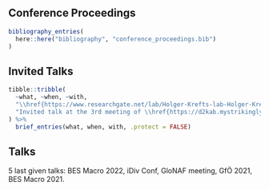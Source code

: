 ## Conference Proceedings

```r
bibliography_entries(
  here::here("bibliography", "conference_proceedings.bib")
)
```


## Invited Talks

```r
tibble::tribble(
  ~what, ~when, ~with,
  "\\href{https://www.researchgate.net/lab/Holger-Krefts-lab-Holger-Kreft}{Holger Kreft's regular lab seminar} on 'Navigating the landscape of taxonomic harmonization'", "December 2021", "University of Göttingen",
  "Invited talk at the 3rd meeting of \\href{https://d2kab.mystrikingly.com/}{Data to Knowledge in Agronomy and Biodiversity (D2KAB)} on 'Taxonomic Databases of Plants and Animals'", "May 2022", "Paris/Online"
) %>%
  brief_entries(what, when, with, .protect = FALSE)
```


## Talks

5 last given talks: BES Macro 2022, iDiv Conf, GloNAF meeting, GfÖ 2021, BES Macro 2021.
